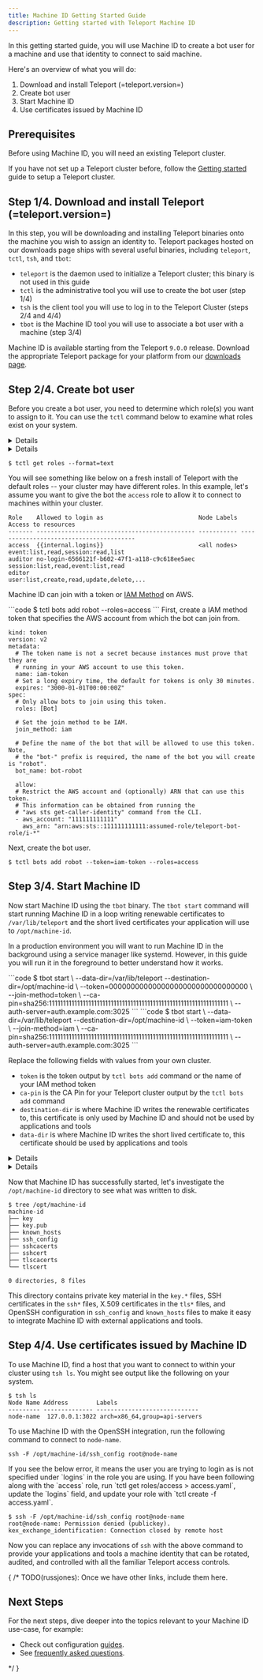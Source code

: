 ```yaml
---
title: Machine ID Getting Started Guide
description: Getting started with Teleport Machine ID
---
```


In this getting started guide, you will use Machine ID to create a bot user for
a machine and use that identity to connect to said machine.

Here's an overview of what you will do:

1. Download and install Teleport (=teleport.version=)
2. Create bot user
3. Start Machine ID
4. Use certificates issued by Machine ID

## Prerequisites

Before using Machine ID, you will need an existing Teleport cluster.

If you have not set up a Teleport cluster before, follow the
[Getting started](https://goteleport.com/docs/getting-started) guide to setup a
Teleport cluster.

## Step 1/4. Download and install Teleport (=teleport.version=)

In this step, you will be downloading and installing Teleport binaries onto the
machine you wish to assign an identity to. Teleport packages hosted on our
downloads page ships with several useful binaries, including `teleport`,
`tctl`, `tsh`, and `tbot`:

* `teleport` is the daemon used to initialize a Teleport cluster; this binary is not used in this guide
* `tctl` is the administrative tool you will use to create the bot user (step 1/4)
* `tsh` is the client tool you will use to log in to the Teleport Cluster (steps 2/4 and 4/4)
* `tbot` is the Machine ID tool you will use to associate a bot user with a machine (step 3/4)

Machine ID is available starting from the Teleport `9.0.0` release. Download
the appropriate Teleport package for your platform from our
[downloads page](https://goteleport.com/teleport/download).

## Step 2/4. Create bot user

Before you create a bot user, you need to determine which role(s) you want to
assign to it. You can use the `tctl` command below to examine what roles exist
on your system.

<Details scope={["cloud"]} scopeOnly={true}>
On your client machine, login to Teleport using `tsh` then `tctl` to examine
what roles exist on your system.
</Details>
<Details scope={["oss","enterprise"]} scopeOnly={true}>
Connect to Teleport Auth Server and use `tctl` to examine what roles exist on
your system.
</Details>

```code
$ tctl get roles --format=text
```

You will see something like below on a fresh install of Teleport with the
default roles -- your cluster may have different roles. In this example, let's
assume you want to give the bot the `access` role to allow it to connect to
machines within your cluster.

```
Role    Allowed to login as                           Node Labels Access to resources
------- --------------------------------------------- ----------- ----------------------------------------
access  {{internal.logins}}                           <all nodes> event:list,read,session:read,list                                                                                                                                                                                                                                                                                                                                                                                                                                                                                                                                                                                                             
auditor no-login-6566121f-b602-47f1-a118-c9c618ee5aec             session:list,read,event:list,read                                                                                                                                                                                                                                                                                                                                                                                                                                                                                                                                                                                                             
editor                                                            user:list,create,read,update,delete,...
```

Machine ID can join with a token or [IAM Method](https://goteleport.com/docs/setup/guides/joining-nodes-aws) on AWS.

<Tabs>
  <TabItem label="Token-based Joining">
  ```code
  $ tctl bots add robot --roles=access
  ```
  </TabItem>
  <TabItem label="IAM Method">
  First, create a IAM method token that specifies the AWS account from which
  the bot can join from.

  ```
  kind: token
  version: v2
  metadata:
    # The token name is not a secret because instances must prove that they are
    # running in your AWS account to use this token.
    name: iam-token
    # Set a long expiry time, the default for tokens is only 30 minutes.
    expires: "3000-01-01T00:00:00Z"
  spec:
    # Only allow bots to join using this token.
    roles: [Bot]
  
    # Set the join method to be IAM.
    join_method: iam

    # Define the name of the bot that will be allowed to use this token. Note,
    # the "bot-" prefix is required, the name of the bot you will create is "robot".
    bot_name: bot-robot
  
    allow:
    # Restrict the AWS account and (optionally) ARN that can use this token.
    # This information can be obtained from running the
    # "aws sts get-caller-identity" command from the CLI.
    - aws_account: "111111111111"
      aws_arn: "arn:aws:sts::111111111111:assumed-role/teleport-bot-role/i-*"
  ```

  Next, create the bot user.

  ```
  $ tctl bots add robot --token=iam-token --roles=access
  ```
  </TabItem>
</Tabs>

## Step 3/4. Start Machine ID

Now start Machine ID using the `tbot` binary. The `tbot start` command will
start running Machine ID in a loop writing renewable certificates to
`/var/lib/teleport` and the short lived certificates your application will use
to `/opt/machine-id`.

In a production environment you will want to run Machine ID in the background
using a service manager like systemd. However, in this guide you will run it in
the foreground to better understand how it works.

<Tabs>
  <TabItem label="Token-based Joining">
  ```code
  $ tbot start \
     --data-dir=/var/lib/teleport
     --destination-dir=/opt/machine-id \
     --token=00000000000000000000000000000000 \
     --join-method=token \
     --ca-pin=sha256:1111111111111111111111111111111111111111111111111111111111111111 \
     --auth-server=auth.example.com:3025
  ```
  </TabItem>
  <TabItem label="IAM Method">
  ```code
  $ tbot start \
     --data-dir=/var/lib/teleport
     --destination-dir=/opt/machine-id \
     --token=iam-token \
     --join-method=iam \
     --ca-pin=sha256:1111111111111111111111111111111111111111111111111111111111111111 \
     --auth-server=auth.example.com:3025
  ```
  </TabItem>
</Tabs>

Replace the following fields with values from your own cluster.

* `token` is the token output by `tctl bots add` command or the name of your IAM method token
* `ca-pin` is the CA Pin for your Teleport cluster output by the `tctl bots add` command
* `destination-dir` is where Machine ID writes the renewable certificates to, this certificate is only used by Machine ID and should not be used by applications and tools
* `data-dir` is where Machine ID writes the short lived certificate to, this certificate should be used by applications and tools
<Details scope={["cloud"]} scopeOnly={true}>
* `auth-server` is the address of your Teleport Auth Server
</Details>
<Details scope={["oss","enterprise"]} scopeOnly={true}>
* `auth-server` is the address of your Teleport Cloud Proxy Server
</Details>

Now that Machine ID has successfully started, let's investigate the
`/opt/machine-id` directory to see what was written to disk.

```
$ tree /opt/machine-id
machine-id
├── key
├── key.pub
├── known_hosts
├── ssh_config
├── sshcacerts
├── sshcert
├── tlscacerts
└── tlscert

0 directories, 8 files
```

This directory contains private key material in the `key.*` files, SSH
certificates in the `ssh*` files, X.509 certificates in the `tls*` files, and
OpenSSH configuration in `ssh_config` and `known_hosts` files to make it easy
to integrate Machine ID with external applications and tools.

## Step 4/4. Use certificates issued by Machine ID

To use Machine ID, find a host that you want to connect to within your cluster
using `tsh ls`. You might see output like the following on your system.

```code
$ tsh ls
Node Name Address        Labels                        
--------- -------------- ----------------------------- 
node-name  127.0.0.1:3022 arch=x86_64,group=api-servers 
```

To use Machine ID with the OpenSSH integration, run the following command to
connect to `node-name`.

```
ssh -F /opt/machine-id/ssh_config root@node-name
```

<Admonition type="note" title="Roles must have logins defined">
  If you see the below error, it means the user you are trying to login as is
  not specified under `logins` in the role you are using. If you have been
  following along with the `access` role, run
  `tctl get roles/access > access.yaml`, update the `logins` field, and update
  your role with `tctl create -f access.yaml`.

  ```code
  $ ssh -F /opt/machine-id/ssh_config root@node-name
  root@node-name: Permission denied (publickey).
  kex_exchange_identification: Connection closed by remote host
  ```
</Admonition>

Now you can replace any invocations of `ssh` with the above command to provide
your applications and tools a machine identity that can be rotated, audited,
and controlled with all the familiar Teleport access controls.

{
/*
TODO(russjones): Once we have other links, include them here.

## Next Steps

For the next steps, dive deeper into the topics relevant to your Machine ID use-case, for example:

* Check out configuration [guides](./guides.mdx).
* See [frequently asked questions](./faq.mdx).

*/
}
